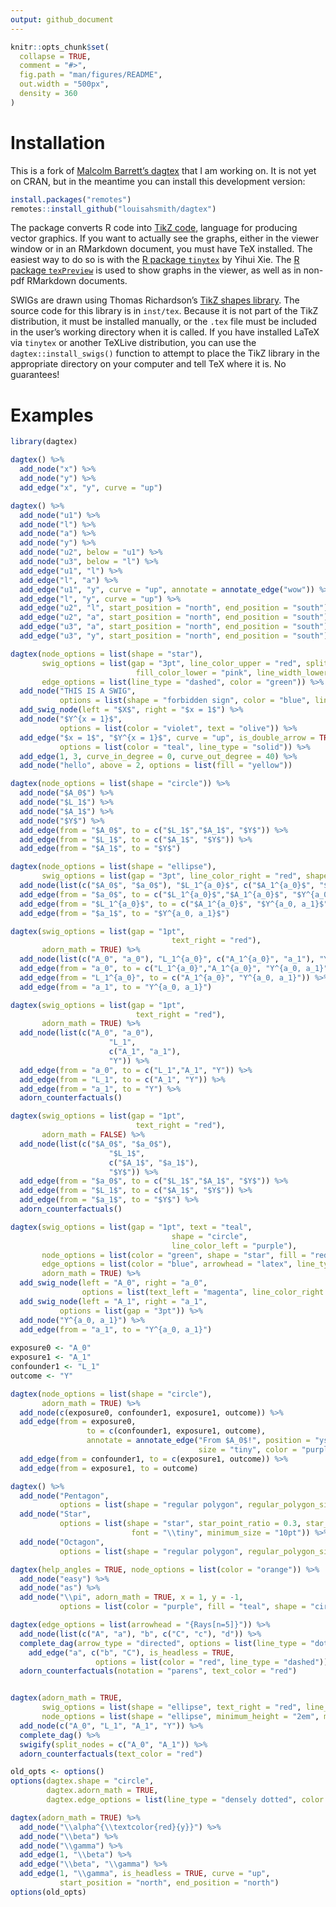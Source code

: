 ```yaml
---
output: github_document
---
```


<!-- README.md is generated from README.Rmd. Please edit that file -->

```r
knitr::opts_chunk$set(
  collapse = TRUE,
  comment = "#>",
  fig.path = "man/figures/README",
  out.width = "500px",
  density = 360
)
```


# Installation

This is a fork of [Malcolm Barrett's dagtex](https://github.com/malcolmbarrett/dagtex/) that I am working on. It is not yet on CRAN, but in the meantime you can install this development version:

```r
install.packages("remotes")
remotes::install_github("louisahsmith/dagtex")
```

The package converts R code into [TikZ code](https://en.wikipedia.org/wiki/PGF/TikZ), language for producing vector graphics. If you want to actually see the graphs, either in the viewer window or in an RMarkdown document, you must have TeX installed. The easiest way to do so is with the [R package `tinytex`](https://yihui.org/tinytex/) by Yihui Xie. The [R package `texPreview`](https://yonicd.github.io/texPreview/) is used to show graphs in the viewer, as well as in non-pdf RMarkdown documents. 

SWIGs are drawn using Thomas Richardson's [TikZ shapes library](https://www.stat.washington.edu/tsr/website/documents/2018/tikz-for-swigs/swig-examples.pdf). The source code for this library is in `inst/tex`. Because it is not part of the TikZ distribution, it must be installed manually, or the `.tex` file must be included in the user's working directory when it is called. If you have installed LaTeX via `tinytex` or another TeXLive distribution, you can use the `dagtex::install_swigs()` function to attempt to place the TikZ library in the appropriate directory on your computer and tell TeX where it is. No guarantees!

# Examples

```r
library(dagtex)

dagtex() %>% 
  add_node("x") %>% 
  add_node("y") %>% 
  add_edge("x", "y", curve = "up")

dagtex() %>% 
  add_node("u1") %>% 
  add_node("l") %>% 
  add_node("a") %>% 
  add_node("y") %>% 
  add_node("u2", below = "u1") %>% 
  add_node("u3", below = "l") %>% 
  add_edge("u1", "l") %>% 
  add_edge("l", "a") %>% 
  add_edge("u1", "y", curve = "up", annotate = annotate_edge("wow")) %>% 
  add_edge("l", "y", curve = "up") %>%
  add_edge("u2", "l", start_position = "north", end_position = "south") %>% 
  add_edge("u2", "a", start_position = "north", end_position = "south") %>% 
  add_edge("u3", "a", start_position = "north", end_position = "south") %>% 
  add_edge("u3", "y", start_position = "north", end_position = "south")

dagtex(node_options = list(shape = "star"),
       swig_options = list(gap = "3pt", line_color_upper = "red", split = "h",
                            fill_color_lower = "pink", line_width_lower = 2.75),
       edge_options = list(line_type = "dashed", color = "green")) %>%
  add_node("THIS IS A SWIG",
           options = list(shape = "forbidden sign", color = "blue", line_width = 4)) %>%
  add_swig_node(left = "$X$", right = "$x = 1$") %>%
  add_node("$Y^{x = 1}$",
           options = list(color = "violet", text = "olive")) %>%
  add_edge("$x = 1$", "$Y^{x = 1}$", curve = "up", is_double_arrow = TRUE,
           options = list(color = "teal", line_type = "solid")) %>%
  add_edge(1, 3, curve_in_degree = 0, curve_out_degree = 40) %>%
  add_node("hello", above = 2, options = list(fill = "yellow"))

dagtex(node_options = list(shape = "circle")) %>%
  add_node("$A_0$") %>%
  add_node("$L_1$") %>%
  add_node("$A_1$") %>%
  add_node("$Y$") %>%
  add_edge(from = "$A_0$", to = c("$L_1$","$A_1$", "$Y$")) %>%
  add_edge(from = "$L_1$", to = c("$A_1$", "$Y$")) %>%
  add_edge(from = "$A_1$", to = "$Y$")

dagtex(node_options = list(shape = "ellipse"),
       swig_options = list(gap = "3pt", line_color_right = "red", shape = "ellipse")) %>%
  add_node(list(c("$A_0$", "$a_0$"), "$L_1^{a_0}$", c("$A_1^{a_0}$", "$a_1$"), "$Y^{a_0, a_1}$")) %>%
  add_edge(from = "$a_0$", to = c("$L_1^{a_0}$","$A_1^{a_0}$", "$Y^{a_0, a_1}$")) %>%
  add_edge(from = "$L_1^{a_0}$", to = c("$A_1^{a_0}$", "$Y^{a_0, a_1}$")) %>%
  add_edge(from = "$a_1$", to = "$Y^{a_0, a_1}$")

dagtex(swig_options = list(gap = "1pt",
                                    text_right = "red"),
       adorn_math = TRUE) %>%
  add_node(list(c("A_0", "a_0"), "L_1^{a_0}", c("A_1^{a_0}", "a_1"), "Y^{a_0, a_1}")) %>%
  add_edge(from = "a_0", to = c("L_1^{a_0}","A_1^{a_0}", "Y^{a_0, a_1}")) %>%
  add_edge(from = "L_1^{a_0}", to = c("A_1^{a_0}", "Y^{a_0, a_1}")) %>%
  add_edge(from = "a_1", to = "Y^{a_0, a_1}")

dagtex(swig_options = list(gap = "1pt",
                            text_right = "red"),
       adorn_math = TRUE) %>%
  add_node(list(c("A_0", "a_0"), 
                      "L_1", 
                      c("A_1", "a_1"), 
                      "Y")) %>%
  add_edge(from = "a_0", to = c("L_1","A_1", "Y")) %>%
  add_edge(from = "L_1", to = c("A_1", "Y")) %>%
  add_edge(from = "a_1", to = "Y") %>%
  adorn_counterfactuals()

dagtex(swig_options = list(gap = "1pt",
                            text_right = "red"),
       adorn_math = FALSE) %>%
  add_node(list(c("$A_0$", "$a_0$"), 
                      "$L_1$", 
                      c("$A_1$", "$a_1$"), 
                      "$Y$")) %>%
  add_edge(from = "$a_0$", to = c("$L_1$","$A_1$", "$Y$")) %>%
  add_edge(from = "$L_1$", to = c("$A_1$", "$Y$")) %>%
  add_edge(from = "$a_1$", to = "$Y$") %>%
  adorn_counterfactuals()

dagtex(swig_options = list(gap = "1pt", text = "teal",
                                    shape = "circle", 
                                    line_color_left = "purple"),
       node_options = list(color = "green", shape = "star", fill = "red!30!blue!30"),
       edge_options = list(color = "blue", arrowhead = "latex", line_type = "dashed"),
       adorn_math = TRUE) %>%
  add_swig_node(left = "A_0", right = "a_0", 
                options = list(text_left = "magenta", line_color_right = "cyan")) %>%
  add_swig_node(left = "A_1", right = "a_1", 
           options = list(gap = "3pt")) %>%
  add_node("Y^{a_0, a_1}") %>%
  add_edge(from = "a_1", to = "Y^{a_0, a_1}")
 
exposure0 <- "A_0"
exposure1 <- "A_1"
confounder1 <- "L_1"
outcome <- "Y"

dagtex(node_options = list(shape = "circle"),
       adorn_math = TRUE) %>%
  add_node(c(exposure0, confounder1, exposure1, outcome)) %>%
  add_edge(from = exposure0, 
                 to = c(confounder1, exposure1, outcome), 
                 annotate = annotate_edge("From $A_0$!", position = "yshift=3pt, xshift=-2pt", 
                                          size = "tiny", color = "purple")) %>%
  add_edge(from = confounder1, to = c(exposure1, outcome)) %>%
  add_edge(from = exposure1, to = outcome)

dagtex() %>%
  add_node("Pentagon", 
           options = list(shape = "regular polygon", regular_polygon_sides = 5, color = "orange")) %>%
  add_node("Star",
           options = list(shape = "star", star_point_ratio = 0.3, star_points = 7, color = "teal",
                           font = "\\tiny", minimum_size = "10pt")) %>%
  add_node("Octagon", 
           options = list(shape = "regular polygon", regular_polygon_sides = 8, color = "purple"))

dagtex(help_angles = TRUE, node_options = list(color = "orange")) %>%
  add_node("easy") %>%
  add_node("as") %>%
  add_node("\\pi", adorn_math = TRUE, x = 1, y = -1,
           options = list(color = "purple", fill = "teal", shape = "circle"))

dagtex(edge_options = list(arrowhead = "{Rays[n=5]}")) %>%
  add_node(list(c("A", "a"), "b", c("C", "c"), "d")) %>%
  complete_dag(arrow_type = "directed", options = list(line_type = "dotted")) %>%
    add_edge("a", c("b", "C"), is_headless = TRUE,
                   options = list(color = "red", line_type = "dashed")) %>%
  adorn_counterfactuals(notation = "parens", text_color = "red")


dagtex(adorn_math = TRUE,
       swig_options = list(shape = "ellipse", text_right = "red", line_color_right = "red"),
       node_options = list(shape = "ellipse", minimum_height = "2em", minimum_width = "5em")) %>%
  add_node(c("A_0", "L_1", "A_1", "Y")) %>%
  complete_dag() %>%
  swigify(split_nodes = c("A_0", "A_1")) %>%
  adorn_counterfactuals(text_color = "red")

old_opts <- options()
options(dagtex.shape = "circle",
        dagtex.adorn_math = TRUE,
        dagtex.edge_options = list(line_type = "densely dotted", color = "darkgray", cap = "round", arrowhead = "latex"))

dagtex(adorn_math = TRUE) %>%
  add_node("\\alpha^{\\textcolor{red}{y}}") %>%
  add_node("\\beta") %>%
  add_node("\\gamma") %>%
  add_edge(1, "\\beta") %>%
  add_edge("\\beta", "\\gamma") %>%
  add_edge(1, "\\gamma", is_headless = TRUE, curve = "up",
           start_position = "north", end_position = "north")
options(old_opts)
```

